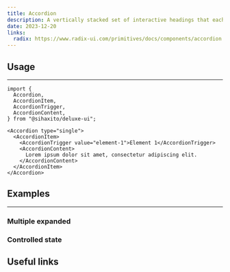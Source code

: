 ---
title: Accordion
description: A vertically stacked set of interactive headings that each reveal a section of content.
date: 2023-12-20
links:
  radix: https://www.radix-ui.com/primitives/docs/components/accordion
---

<ComponentPreview name="accordion/basic" />

## Usage

<hr className="mt-6 dark:border-neutral-800" />

```tsx
import {
  Accordion,
  AccordionItem,
  AccordionTrigger,
  AccordionContent,
} from "@sihaxito/deluxe-ui";
```

```tsx showLineNumbers
<Accordion type="single">
  <AccordionItem>
    <AccordionTrigger value="element-1">Element 1</AccordionTrigger>
    <AccordionContent>
      Lorem ipsum dolor sit amet, consectetur adipiscing elit.
    </AccordionContent>
  </AccordionItem>
</Accordion>
```

## Examples

<hr className="mt-6 dark:border-neutral-800" />

### Multiple expanded

<ComponentPreview name="accordion/multiple" />

### Controlled state

<ComponentPreview name="accordion/controlled" />

## Useful links
